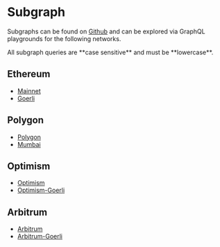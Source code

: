
# Subgraph

Subgraphs can be found on [Github](https://github.com/0xSplits/splits-subgraph)
and can be explored via GraphQL playgrounds for the following networks.

<Callout>
  All subgraph queries are **case sensitive** and must be **lowercase**.
</Callout>

## Ethereum

- [Mainnet](https://thegraph.com/hosted-service/subgraph/0xsplits/splits-subgraph-ethereum)
- [Goerli](https://thegraph.com/hosted-service/subgraph/0xsplits/splits-subgraph-goerli)

## Polygon

- [Polygon](https://thegraph.com/hosted-service/subgraph/0xsplits/splits-subgraph-polygon)
- [Mumbai](https://thegraph.com/hosted-service/subgraph/0xsplits/splits-subgraph-mumbai)

## Optimism

- [Optimism](https://thegraph.com/hosted-service/subgraph/0xsplits/splits-subgraph-optimism)
- [Optimism-Goerli](https://thegraph.com/hosted-service/subgraph/0xsplits/splits-subgraph-opt-goerli)

## Arbitrum

- [Arbitrum](https://thegraph.com/hosted-service/subgraph/0xsplits/splits-subgraph-arbitrum)
- [Arbitrum-Goerli](https://thegraph.com/hosted-service/subgraph/0xsplits/splits-subgraph-arb-goerli)
